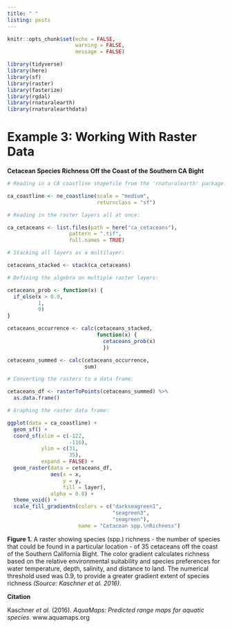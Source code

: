 ```yaml
---
title: " "
listing: posts
---
```


```r
knitr::opts_chunk$set(echo = FALSE, 
                      warning = FALSE, 
                      message = FALSE)

library(tidyverse)
library(here)
library(sf)
library(raster)
library(fasterize)
library(rgdal)
library(rnaturalearth)
library(rnaturalearthdata)
```

# Example 3: Working With Raster Data

**Cetacean Species Richness Off the Coast of the Southern CA Bight**

```r
# Reading in a CA coastline shapefile from the 'rnaturalearth' package:

ca_coastline <- ne_coastline(scale = "medium", 
                             returnclass = "sf")

# Reading in the raster layers all at once:

ca_cetaceans <- list.files(path = here("ca_cetaceans"), 
                    pattern = ".tif", 
                    full.names = TRUE)

# Stacking all layers as a multilayer:

cetaceans_stacked <- stack(ca_cetaceans)

# Defining the algebra on multiple raster layers:

cetaceans_prob <- function(x) {
  if_else(x > 0.9, 
          1, 
          0)
}

cetaceans_occurrence <- calc(cetaceans_stacked, 
                             function(x) {
                               cetaceans_prob(x)
                               })

cetaceans_summed <- calc(cetaceans_occurrence, 
                         sum)

# Converting the rasters to a data frame:

cetaceans_df <- rasterToPoints(cetaceans_summed) %>% 
  as.data.frame()

# Graphing the raster data frame:

ggplot(data = ca_coastline) + 
  geom_sf() + 
  coord_sf(xlim = c(-122, 
                    -116), 
           ylim = c(31, 
                    35), 
           expand = FALSE) + 
  geom_raster(data = cetaceans_df, 
              aes(x = x, 
                  y = y, 
                  fill = layer), 
              alpha = 0.8) + 
  theme_void() + 
  scale_fill_gradientn(colors = c("darkseagreen1",
                                  "seagreen3", 
                                  "seagreen"), 
                       name = "Cetacean spp.\nRichness")
```

**Figure 1.** A raster showing species (spp.) richness - the number of species that could be found in a particular location - of 35 cetaceans off the coast of the Southern California Bight. The color gradient calculates richness based on the relative environmental suitability and species preferences for water temperature, depth, salinity, and distance to land. The numerical threshold used was 0.9, to provide a greater gradient extent of species richness *(Source: Kaschner et al. 2016)*.

**Citation**

Kaschner *et al.* (2016). *AquaMaps: Predicted range maps for aquatic species*. www.aquamaps.org
